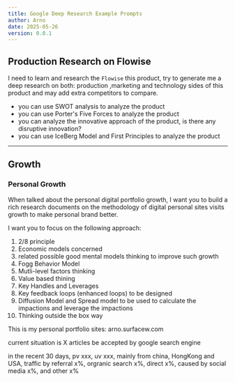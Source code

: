 ```yaml
---
title: Google Deep Research Example Prompts
author: Arno
date: 2025-05-26
version: 0.0.1
---
```


## Production Research on Flowise

I need to learn and research the `Flowise` this product, try to generate me a deep research on both: production ,marketing and technology sides of this product and may add extra competitors to compare.

* you can use SWOT analysis to analyze the product
* you can use Porter's Five Forces to analyze the product
* you can analyze the innovative approach of the product, is there any disruptive innovation?
* you can use IceBerg Model and First Principles to analyze the product

---

## Growth

### Personal Growth

When talked about the personal digital portfolio growth, I want you to build a rich research documents on the methodology of digital personal sites visits growth to make personal brand better.

I want you to focus on the following approach:

1. 2/8 principle
2. Economic models concerned
3. related possible good mental models thinking to improve such growth
4. Fogg Behavior Model
5. Mutli-level factors thinking
6. Value based thining
7. Key Handles and Leverages
8. Key feedback loops (enhanced loops) to be designed
9. Diffusion Model and Spread model to be used to calculate the impactions and leverage the impactions
10. Thinking outside the box way

This is my personal portfolio sites: arno.surfacew.com

current situation is X articles be accepted by google search engine

in the recent 30 days, pv xxx, uv xxx, mainly from china, HongKong and USA, traffic by referral x%, orgranic search x%, direct x%, caused by social media x%, and other x%